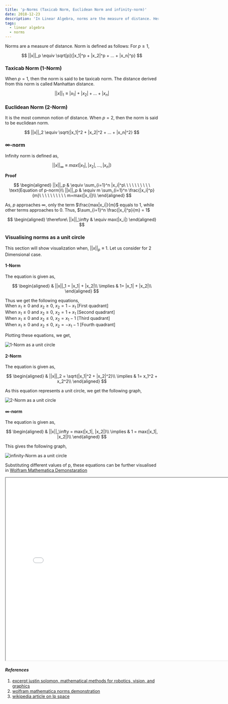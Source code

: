 ```yaml
---
title: 'p-Norms (Taxicab Norm, Euclidean Norm and infinity-norm)'
date: 2018-12-23
description: 'In Linear Algebra, norms are the measure of distance. Here, we derive 1-norm, 2-norm and infinity-norm and visualize them as a unit circle.'
tags:
  - linear algebra
  - norms
---
```


Norms are a measure of distance. Norm is defined as follows:
For $p\geq1$,

$$
||x||_p \equiv \sqrt[p]{|x_1|^p + |x_2|^p + ... + |x_n|^p}
$$

### Taxicab Norm (1-Norm)

When $p=1$, then the norm is said to be taxicab norm. The distance derived from
this norm is called Manhattan distance.

$$
||x||_1 \equiv |x_1| + |x_2| + ... + |x_n|
$$

### Euclidean Norm (2-Norm)

It is the most common notion of distance. When $p=2$, then the norm is said to
be euclidean norm.

$$
||x||_2 \equiv \sqrt{|x_1|^2 + |x_2|^2 + ... + |x_n|^2}
$$

### ∞-norm

Infinity norm is defined as,

$$
||x||_\infty \equiv max(|x_1|, |x_2|, ..., |x_n|)
$$

**Proof**

$$
\begin{aligned}
||x||_p & \equiv \sum_{i=1}^n |x_i|^p\ \ \ \ \ \ \ \ \ \ \text{Equation of p-norm}\\
||x||_p & \equiv m \sum_{i=1}^n \frac{|x_i|^p}{m}\ \ \ \ \ \ \ \ \ \ m=max(|x_i|)\\
\end{aligned}
$$

As, $p$ approaches $\infty$, only the term $\frac{max|x_i|}{m}$ equals to $1$,
while other terms approaches to $0$. Thus, $\sum_{i=1}^n \frac{|x_i|^p}{m} = 1$

$$
\begin{aligned}
\therefore\ ||x||_\infty & \equiv max(|x_i|)
\end{aligned}
$$

### Visualising norms as a unit circle

This section will show visualization when, $||x||_p \equiv 1$. Let us consider for 2 Dimensional case.

#### 1-Norm

The equation is given as,

$$
\begin{aligned}
& ||x||_1 = |x_1| + |x_2|\\
\implies & 1= |x_1| + |x_2|\\
\end{aligned}
$$

Thus we get the following equations,  
When $x_1\geq0$ and $x_2\geq0$, $x_2=1-x_1$ [First quadrant]  
When $x_1\leq0$ and $x_2\geq0$, $x_2=1+x_1$ [Second quadrant]  
When $x_1\leq0$ and $x_2\leq0$, $x_2=x_1-1$ [Third quadrant]  
When $x_1\geq0$ and $x_2\leq0$, $x_2=-x_1-1$ [Fourth quadrant]

Plotting these equations, we get,

![1-Norm as a unit circle](./1-norm.png)

#### 2-Norm

The equation is given as,

$$
\begin{aligned}
& ||x||_2 = \sqrt{|x_1|^2 + |x_2|^2}\\
\implies & 1= x_1^2 + x_2^2\\
\end{aligned}
$$

As this equation represents a unit circle, we get the following graph,

![2-Norm as a unit circle](./2-norm.png)

#### ∞-norm

The equation is given as,

$$
\begin{aligned}
& ||x||_\infty = max(|x_1|, |x_2|)\\
\implies & 1 = max(|x_1|, |x_2|)\\
\end{aligned}
$$

This gives the following graph,

![infinity-Norm as a unit circle](./infinity-norm.png)

Substituting different values of p, these equations can be further visualised in
[Wolfram Mathematica Demonstaration](http://demonstrations.wolfram.com/UnitNormVectorsUnderDifferentPNorms/)

<iframe
  src="//demonstrations.wolfram.com/UnitNormVectorsUnderDifferentPNorms/"
  width="780"
  height="600"
></iframe>

#### _References_

1. [excerpt justin solomon, mathematical methods for robotics, vision, and graphics](https://www.youtube.com/watch?v=wjbrY6zHmMA&t=1101)
2. [wolfram mathematica norms demonstration](http://demonstrations.wolfram.com/UnitNormVectorsUnderDifferentPNorms/)
3. [wikipedia article on lp space](https://en.wikipedia.org/wiki/Lp_space)
